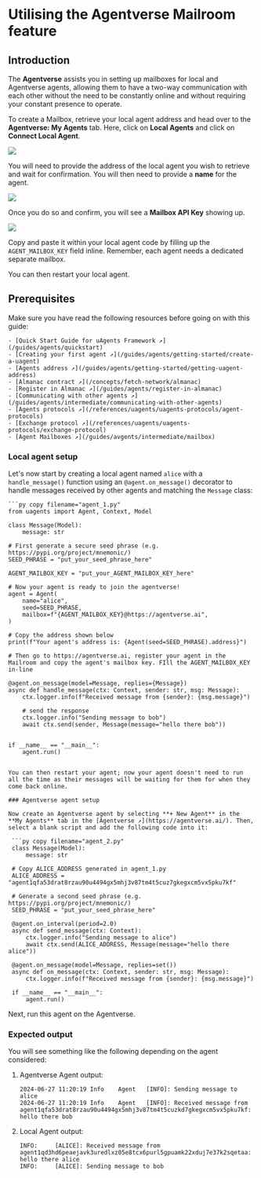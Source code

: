 # Utilising the Agentverse Mailroom feature

## Introduction

The **Agentverse** assists you in setting up mailboxes for local and Agentverse agents, allowing them to have a two-way communication with each other without the need to be constantly online and without requiring your constant presence to operate.

To create a Mailbox, retrieve your local agent address and head over to the **Agentverse: My Agents** tab. Here, click on **Local Agents** and click on **Connect Local Agent**.

![](src/images/guides/agentverse/mailbox/agentverse:mailbox/mailbox_1.png)

You will need to provide the address of the local agent you wish to retrieve and wait for confirmation. You will then need to provide a **name** for the agent.

![](src/images/guides/agentverse/mailbox/agentverse:mailbox/mailbox_2.png)

Once you do so and confirm, you will see a **Mailbox API Key** showing up.

![](src/images/guides/agentverse/mailbox/agentverse:mailbox/mailbox_3.png)

Copy and paste it within your local agent code by filling up the `AGENT_MAILBOX_KEY` field inline. Remember, each agent needs a dedicated separate mailbox.

You can then restart your local agent.

## Prerequisites

Make sure you have read the following resources before going on with this guide:

    - [Quick Start Guide for uAgents Framework ↗️](/guides/agents/quickstart)
    - [Creating your first agent ↗️](/guides/agents/getting-started/create-a-uagent)
    - [Agents address ↗️](/guides/agents/getting-started/getting-uagent-address)
    - [Almanac contract ↗️](/concepts/fetch-network/almanac)
    - [Register in Almanac ↗️](/guides/agents/register-in-almanac)
    - [Communicating with other agents ↗️](/guides/agents/intermediate/communicating-with-other-agents)
    - [Agents protocols ↗️](/references/uagents/uagents-protocols/agent-protocols)
    - [Exchange protocol ↗️](/references/uagents/uagents-protocols/exchange-protocol)
    - [Agent Mailboxes ↗️](/guides/avgents/intermediate/mailbox)

### Local agent setup

Let's now start by creating a local agent named `alice` with a `handle_message()` function using an `@agent.on_message()` decorator to handle messages received by other agents and matching the `Message` class:

    ```py copy filename="agent_1.py"
    from uagents import Agent, Context, Model

    class Message(Model):
        message: str

    # First generate a secure seed phrase (e.g. https://pypi.org/project/mnemonic/)
    SEED_PHRASE = "put_your_seed_phrase_here"

    AGENT_MAILBOX_KEY = "put_your_AGENT_MAILBOX_KEY_here"

    # Now your agent is ready to join the agentverse!
    agent = Agent(
        name="alice",
        seed=SEED_PHRASE,
        mailbox=f"{AGENT_MAILBOX_KEY}@https://agentverse.ai",
    )

    # Copy the address shown below
    print(f"Your agent's address is: {Agent(seed=SEED_PHRASE).address}")

    # Then go to https://agentverse.ai, register your agent in the Mailroom and copy the agent's mailbox key. FIll the AGENT_MAILBOX_KEY in-line

    @agent.on_message(model=Message, replies={Message})
    async def handle_message(ctx: Context, sender: str, msg: Message):
        ctx.logger.info(f"Received message from {sender}: {msg.message}")

        # send the response
        ctx.logger.info("Sending message to bob")
        await ctx.send(sender, Message(message="hello there bob"))


    if __name__ == "__main__":
        agent.run()
   ```

You can then restart your agent; now your agent doesn't need to run all the time as their messages will be waiting for them for when they come back online.

### Agentverse agent setup

Now create an Agentverse agent by selecting **+ New Agent** in the **My Agents** tab in the [Agentverse ↗️](https://agentverse.ai/). Then, select a blank script and add the following code into it:

    ```py copy filename="agent_2.py"
    class Message(Model):
        message: str

    # Copy ALICE_ADDRESS generated in agent_1.py
    ALICE_ADDRESS = "agent1qfa53drat8rzau90u4494gx5mhj3v87tm4t5cuz7gkegxcm5vx5pku7kf"

    # Generate a second seed phrase (e.g. https://pypi.org/project/mnemonic/)
    SEED_PHRASE = "put_your_seed_phrase_here"

    @agent.on_interval(period=2.0)
    async def send_message(ctx: Context):
        ctx.logger.info("Sending message to alice")
        await ctx.send(ALICE_ADDRESS, Message(message="hello there alice"))

    @agent.on_message(model=Message, replies=set())
    async def on_message(ctx: Context, sender: str, msg: Message):
        ctx.logger.info(f"Received message from {sender}: {msg.message}")

    if __name__ == "__main__":
        agent.run()
   ```

Next, run this agent on the Agentverse.

### Expected output

You will see something like the following depending on the agent considered:

1. Agentverse Agent output:

    ```
    2024-06-27 11:20:19	Info	Agent	[INFO]: Sending message to alice
    2024-06-27 11:20:19	Info	Agent	[INFO]: Received message from agent1qfa53drat8rzau90u4494gx5mhj3v87tm4t5cuzkd7gkegxcm5vx5pku7kf: hello there bob
    ```

2. Local Agent output:

    ```
    INFO:     [ALICE]: Received message from agent1qd3hd6peaejavk3uredlxz05e8tcx6purl5gpuamk22xduj7e37k2sqetaa: hello there alice
    INFO:     [ALICE]: Sending message to bob
    ```
